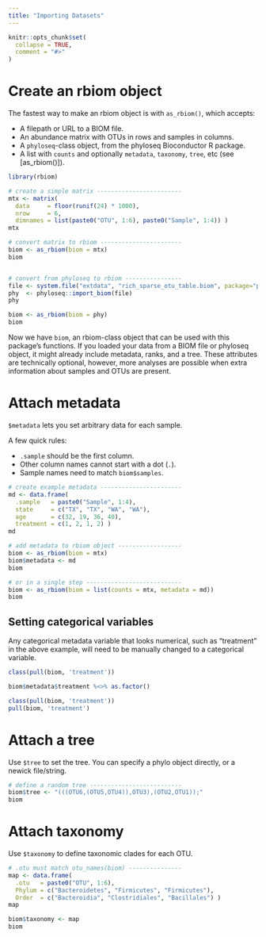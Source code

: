 ```yaml
---
title: "Importing Datasets"
---
```


```r
knitr::opts_chunk$set(
  collapse = TRUE,
  comment = "#>"
)
```



# Create an rbiom object

The fastest way to make an rbiom object is with `as_rbiom()`, which accepts:

* A filepath or URL to a BIOM file.
* An abundance matrix with OTUs in rows and samples in columns.
* A `phyloseq`-class object, from the phyloseq Bioconductor R package.
* A list with `counts` and optionally `metadata`, `taxonomy`, `tree`, etc (see [as_rbiom()]).


```r
library(rbiom)

# create a simple matrix ------------------------
mtx <- matrix(
  data     = floor(runif(24) * 1000), 
  nrow     = 6, 
  dimnames = list(paste0("OTU", 1:6), paste0("Sample", 1:4)) )
mtx

# convert matrix to rbiom -----------------------
biom <- as_rbiom(biom = mtx)
biom


# convert from phyloseq to rbiom ----------------
file <- system.file("extdata", "rich_sparse_otu_table.biom", package="phyloseq")
phy  <- phyloseq::import_biom(file)
phy

biom <- as_rbiom(biom = phy)
biom
```


Now we have `biom`, an rbiom-class object that can be used with this package's functions. If you loaded your data from a BIOM file or phyloseq object, it might already include metadata, ranks, and a tree. These attributes are technically optional, however, more analyses are possible when extra information about samples and OTUs are present.




# Attach metadata

`$metadata` lets you set arbitrary data for each sample.

A few quick rules:

* `.sample` should be the first column.
* Other column names cannot start with a dot (`.`).
* Sample names need to match `biom$samples`.


```r
# create example metadata -----------------------
md <- data.frame(
  .sample   = paste0("Sample", 1:4),
  state     = c("TX", "TX", "WA", "WA"),
  age       = c(32, 19, 36, 40),
  treatment = c(1, 2, 1, 2) )
md

# add metadata to rbiom object ------------------
biom <- as_rbiom(biom = mtx)
biom$metadata <- md
biom

# or in a single step ---------------------------
biom <- as_rbiom(biom = list(counts = mtx, metadata = md))
biom
```


## Setting categorical variables

Any categorical metadata variable that looks numerical, such as "treatment" in the above example, will need to be manually changed to a categorical variable.


```r
class(pull(biom, 'treatment'))

biom$metadata$treatment %<>% as.factor()

class(pull(biom, 'treatment'))
pull(biom, 'treatment')
```



# Attach a tree

Use `$tree` to set the tree. You can specify a phylo object directly, or a newick file/string.


```r
# define a random tree --------------------------
biom$tree <- "(((OTU6,(OTU5,OTU4)),OTU3),(OTU2,OTU1));"
biom
```




# Attach taxonomy

Use `$taxonomy` to define taxonomic clades for each OTU.


```r
# .otu must match otu_names(biom) ---------------
map <- data.frame(
  .otu   = paste0("OTU", 1:6),
  Phylum = c("Bacteroidetes", "Firmicutes", "Firmicutes"),
  Order  = c("Bacteroidia", "Clostridiales", "Bacillales") )
map

biom$taxonomy <- map
biom
```
